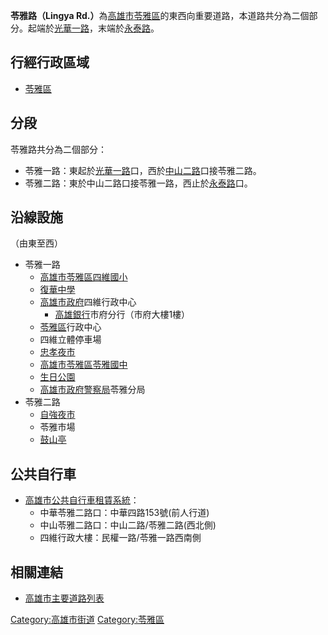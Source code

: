 {{Notability Unreferenced|time=2014-02-10T01:42:08+00:00}}
{{Infobox TwRoad2
|bgcolorh= 
|colorh=
|code=
|name=苓雅路
|enname=Lingya Rd.
|level=一般道路
|length=
|sec=一路<small>（[[苓雅區|苓雅區]]）</small><br>二路<small>（[[苓雅區|苓雅區]]）</small>
|lastext=
|line=
|start=[[光華路_(高雄市)|光華一路]]
|end=[[永泰路_(高雄市)|永泰路]]
|junc=[[民權路_(高雄市)|民權一路]]、[[復興路_(高雄市)|復興二路]]、<br>[[忠孝路_(高雄市)|忠孝二路]]、[[林森路_(高雄市)|林森二路]]、<br>[[中山路_(高雄市區)|中山二路]]、[[中華路_(高雄市)|中華四路]]、<br>[[自強路_(高雄市)|自強三路]]、[[成功路_(高雄市)|成功二路]]
|img=
|cap=苓雅路上的市集
|size=
|left=
|right=
|leftlink=
|leftdirection=
|rightlink=
|rightdirection=
|SN=
|SNtype=
|SNNum=
|SN2=
|SN2type=
|SN2Num=
|SN3=
|SN3type=
|SN3Num=
}}
'''苓雅路（Lingya Rd.）'''為[[高雄市|高雄市]][[苓雅區|苓雅區]]的東西向重要道路，本道路共分為二個部分。起端於[[光華路_(高雄市)|光華一路]]，末端於[[永泰路_(高雄市)|永泰路]]。

== 行經行政區域 ==
* [[苓雅區|苓雅區]]

== 分段 ==
苓雅路共分為二個部分：
* 苓雅一路：東起於[[光華路_(高雄市)|光華一路]]口，西於[[中山路_(高雄市區)|中山二路]]口接苓雅二路。
* 苓雅二路：東於中山二路口接苓雅一路，西止於[[永泰路_(高雄市)|永泰路]]口。

== 沿線設施 ==
（由東至西）
* 苓雅一路
** [[高雄市苓雅區四維國民小學|高雄市苓雅區四維國小]]
** [[復華中學|復華中學]]
** [[高雄市政府|高雄市政府]]四維行政中心
*** [[高雄銀行|高雄銀行]]市府分行（市府大樓1樓）
** [[苓雅區|苓雅區]]行政中心
** 四維立體停車場
** [[忠孝夜市_(高雄市)|忠孝夜市]]
** [https://web.archive.org/web/20131203004720/http://www.lyjh.kh.edu.tw/ 高雄市苓雅區苓雅國中]
** [[生日公園|生日公園]]
** [[高雄市政府警察局|高雄市政府警察局]]苓雅分局
* 苓雅二路
** [[自強夜市|自強夜市]]
** 苓雅市場
** [[高雄鼓山亭|鼓山亭]]

== 公共自行車 ==
* [[高雄市公共自行車租賃系統|高雄市公共自行車租賃系統]]：
** 中華苓雅二路口：中華四路153號(前人行道)
** 中山苓雅二路口：中山二路/苓雅二路(西北側)
** 四維行政大樓：民權一路/苓雅一路西南側

== 相關連結 ==
* [[高雄市主要道路列表|高雄市主要道路列表]]

{{高雄市重要道路}}

[[Category:高雄市街道|Category:高雄市街道]]
[[Category:苓雅區|Category:苓雅區]]


{{TW-road-stub}}